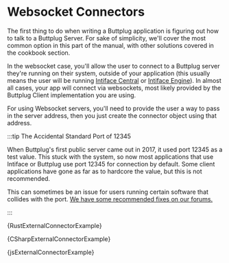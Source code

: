 
# Websocket Connectors

The first thing to do when writing a Buttplug application is figuring out how to talk to a Buttplug
Server. For sake of simplicity, we'll cover the most common option in this part of the manual, with
other solutions covered in the cookbook section.

In the websocket case, you'll allow the user to connect to a Buttplug server they're running on
their system, outside of your application (this usually means the user will be running [Intiface
Central](https://intiface.com/central) or [Intiface Engine](https://github.com/intiface-engine)). In
almost all cases, your app will connect via websockets, most likely provided by the Buttplug Client
implementation you are using.

For using Websocket servers, you'll need to provide the user a way to pass in the server address,
then you just create the connector object using that address.

:::tip The Accidental Standard Port of 12345

When Buttplug's first public server came out in 2017, it used port 12345 as a test value. This stuck
with the system, so now most applications that use Intiface or Buttplug use port 12345 for
connection by default. Some client applications have gone as far as to hardcore the value, but this
is not recommended.

This can sometimes be an issue for users running certain software that collides with the port. [We
have some recommended fixes on our
forums.](https://discuss.buttplug.io/t/what-to-do-if-intiface-central-shows-socket-collision-errors/32)

:::

<Tabs groupId="examples">
<TabItem value="rust" label="Rust">


<CodeBlock language="rust">{RustExternalConnectorExample}</CodeBlock>

</TabItem>
<TabItem value="csharp" label="C#">


<CodeBlock language="csharp">{CSharpExternalConnectorExample}</CodeBlock>

</TabItem>
<TabItem value="js" label="Javascript">


<CodeBlock language="js">{jsExternalConnectorExample}</CodeBlock>

</TabItem>
</Tabs>

